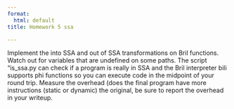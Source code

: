 ```yaml
---
format:
  html: default
title: Homework 5 ssa

---
```


Implement the into SSA and out of SSA transformations on Bril functions. Watch
out for variables that are undefined on some paths. The script “is_ssa.py can check if a
program is really in SSA and the Bril interpreter bili supports phi functions so you can
execute code in the midpoint of your round trip. Measure the overhead (does the final
program have more instructions (static or dynamic) the original, be sure to report the
overhead in your writeup.